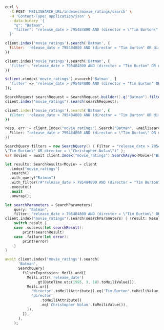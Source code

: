 <CodeGroup>

```bash cURL
curl \
  -X POST 'MEILISEARCH_URL/indexes/movie_ratings/search' \
  -H 'Content-Type: application/json' \
  --data-binary '{
    "q": "Batman",
    "filter": "release_date > 795484800 AND (director = \"Tim Burton\" OR director = \"Christopher Nolan\")"
  }'
```


```javascript JS
client.index('movie_ratings').search('Batman', {
  filter: 'release_date > 795484800 AND (director = "Tim Burton" OR director = "Christopher Nolan")'
})
```


```python Python
client.index('movie_ratings').search('Batman', {
  'filter': 'release_date > 795484800 AND (director = "Tim Burton" OR director = "Christopher Nolan")'
})
```


```php PHP
$client->index('movie_ratings')->search('Batman', [
  'filter' => 'release_date > 795484800 AND (director = "Tim Burton" OR director = "Christopher Nolan")'
]);
```


```java Java
SearchRequest searchRequest = SearchRequest.builder().q("Batman").filter(new String[] {"release_date > 795484800 AND (director = \"Tim Burton\" OR director = \"Christopher Nolan\")"}).build();
client.index("movie_ratings").search(searchRequest);
```


```ruby Ruby
client.index('movie_ratings').search('Batman', {
  filter: 'release_date > 795484800 AND (director = "Tim Burton" OR director = "Christopher Nolan")'
})
```


```go Go
resp, err := client.Index("movie_ratings").Search("Batman", &meilisearch.SearchRequest{
  Filter: "release_date > 795484800 AND (director = \"Tim Burton\" OR director = \"Christopher Nolan\")",
})
```


```csharp C#
SearchQuery filters = new SearchQuery() { Filter = "release_date > 795484800 AND (director =
\"Tim Burton\" OR director = \"Christopher Nolan\")" };
var movies = await client.Index("movie_ratings").SearchAsync<Movie>("Batman", filters);
```


```rust Rust
let results: SearchResults<Movie> = client
  .index("movie_ratings")
  .search()
  .with_query("Batman")
  .with_filter(r#"release_date > 795484800 AND (director = "Tim Burton" OR director = "Christopher Nolan")"#)
  .execute()
  .await
  .unwrap();
```


```swift Swift
let searchParameters = SearchParameters(
    query: "Batman",
    filter: "release_date > 795484800 AND (director = \"Tim Burton\" OR director = \"Christopher Nolan\"")
client.index("movie_ratings").search(searchParameters) { (result: Result<Searchable<Movie>, Swift.Error>) in
    switch result {
    case .success(let searchResult):
        print(searchResult)
    case .failure(let error):
        print(error)
    }
}
```


```dart Dart
await client.index('movie_ratings').search(
      'Batman',
      SearchQuery(
        filterExpression: Meili.and([
          Meili.attr('release_date')
              .gt(DateTime.utc(1995, 3, 18).toMeiliValue()),
          Meili.or([
            'director'.toMeiliAttribute().eq('Tim Burton'.toMeiliValue()),
            'director'
                .toMeiliAttribute()
                .eq('Christopher Nolan'.toMeiliValue()),
          ]),
        ]),
      ),
    );
```

</CodeGroup>